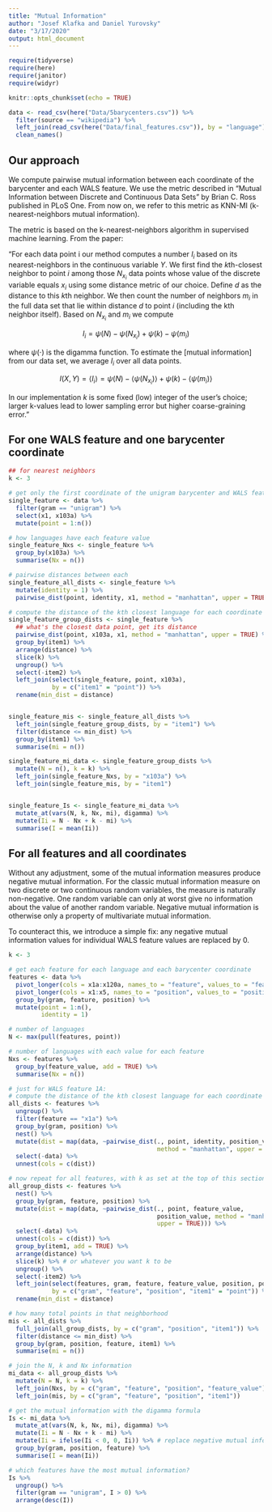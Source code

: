 ```yaml
---
title: "Mutual Information"
author: "Josef Klafka and Daniel Yurovsky"
date: "3/17/2020"
output: html_document
---
```


```r
require(tidyverse)
require(here)
require(janitor)
require(widyr)

knitr::opts_chunk$set(echo = TRUE)
```

```r
data <- read_csv(here("Data/5barycenters.csv")) %>%
  filter(source == "wikipedia") %>%
  left_join(read_csv(here("Data/final_features.csv")), by = "language") %>%
  clean_names()
```

## Our approach

We compute pairwise mutual information between each coordinate of the barycenter and each WALS feature. We use the metric described in "Mutual Information between Discrete and Continuous Data Sets" by Brian C. Ross published in PLoS One. From now on, we refer to this metric as KNN-MI (k-nearest-neighbors mutual information).

The metric is based on the k-nearest-neighbors algorithm in supervised machine learning. From the paper:

"For each data point i our method computes a number $I_i$ based on its nearest-neighbors in the continuous variable $Y$. We first find the $k$th-closest neighbor to point $i$ among those $N_{x_i}$ data points whose value of the discrete variable equals $x_i$ using some distance metric of our choice. Define $d$ as the distance to this $k$th neighbor. We then count the number of neighbors $m_i$ in the full data set that lie within distance $d$ to point $i$ (including the kth neighbor itself). Based on $N_{x_i}$ and $m_i$ we compute

$$I_i = \psi(N) - \psi(N_{x_i}) + \psi(k) - \psi(m_i)$$

where $\psi(\cdot)$ is the digamma function. To estimate the [mutual information] from
our data set, we average $I_i$ over all data points.

$$I(X, Y) = \langle I_i \rangle = \psi(N) - \langle\psi(N_{x_i})\rangle + \psi(k) - \langle\psi(m_i)\rangle$$

In our implementation $k$ is some fixed (low) integer of the user’s choice; larger k-values lead to lower sampling error but higher coarse-graining error."

## For one WALS feature and one barycenter coordinate

```r
## for nearest neighbors
k <- 3

# get only the first coordinate of the unigram barycenter and WALS feature x103a
single_feature <- data %>%
  filter(gram == "unigram") %>%
  select(x1, x103a) %>%
  mutate(point = 1:n())

# how languages have each feature value
single_feature_Nxs <- single_feature %>%
  group_by(x103a) %>%
  summarise(Nx = n())

# pairwise distances between each
single_feature_all_dists <- single_feature %>%
  mutate(identity = 1) %>%
  pairwise_dist(point, identity, x1, method = "manhattan", upper = TRUE)

# compute the distance of the kth closest language for each coordinate with the same feature value
single_feature_group_dists <- single_feature %>%
  ## what's the closest data point, get its distance
  pairwise_dist(point, x103a, x1, method = "manhattan", upper = TRUE) %>%
  group_by(item1) %>%
  arrange(distance) %>%
  slice(k) %>%
  ungroup() %>%
  select(-item2) %>%
  left_join(select(single_feature, point, x103a),
            by = c("item1" = "point")) %>%
  rename(min_dist = distance)


single_feature_mis <- single_feature_all_dists %>%
  left_join(single_feature_group_dists, by = "item1") %>%
  filter(distance <= min_dist) %>%
  group_by(item1) %>%
  summarise(mi = n())

single_feature_mi_data <- single_feature_group_dists %>%
  mutate(N = n(), k = k) %>%
  left_join(single_feature_Nxs, by = "x103a") %>%
  left_join(single_feature_mis, by = "item1")


single_feature_Is <- single_feature_mi_data %>%
  mutate_at(vars(N, k, Nx, mi), digamma) %>%
  mutate(Ii = N - Nx + k - mi) %>%
  summarise(I = mean(Ii))

```

## For all features and all coordinates

Without any adjustment, some of the mutual information measures produce negative mutual information. For the classic mutual information measure on two discrete or two continuous random variables, the measure is naturally non-negative. One random variable can only at worst give no information about the value of another random variable. Negative mutual information is otherwise only a property of multivariate mutual information. 

To counteract this, we introduce a simple fix: any negative mutual information values for individual WALS feature values are replaced by $0$. 

```r
k <- 3

# get each feature for each language and each barycenter coordinate
features <- data %>%
  pivot_longer(cols = x1a:x120a, names_to = "feature", values_to = "feature_value") %>%
  pivot_longer(cols = x1:x5, names_to = "position", values_to = "position_value") %>%
  group_by(gram, feature, position) %>%
  mutate(point = 1:n(),
         identity = 1)

# number of languages
N <- max(pull(features, point))

# number of languages with each value for each feature
Nxs <- features %>%
  group_by(feature_value, add = TRUE) %>%
  summarise(Nx = n())

# just for WALS feature 1A:
# compute the distance of the kth closest language for each coordinate with the same feature value
all_dists <- features %>%
  ungroup() %>%
  filter(feature == "x1a") %>%
  group_by(gram, position) %>%
  nest() %>%
  mutate(dist = map(data, ~pairwise_dist(., point, identity, position_value,
                                         method = "manhattan", upper = TRUE))) %>%
  select(-data) %>%
  unnest(cols = c(dist))

# now repeat for all features, with k as set at the top of this section
all_group_dists <- features %>%
  nest() %>%
  group_by(gram, feature, position) %>%
  mutate(dist = map(data, ~pairwise_dist(., point, feature_value,
                                         position_value, method = "manhattan",
                                         upper = TRUE))) %>%
  select(-data) %>%
  unnest(cols = c(dist)) %>%
  group_by(item1, add = TRUE) %>%
  arrange(distance) %>%
  slice(k) %>% # or whatever you want k to be
  ungroup() %>%
  select(-item2) %>%
  left_join(select(features, gram, feature, feature_value, position, point),
            by = c("gram", "feature", "position", "item1" = "point")) %>%
  rename(min_dist = distance)

# how many total points in that neighborhood
mis <- all_dists %>%
  full_join(all_group_dists, by = c("gram", "position", "item1")) %>%
  filter(distance <= min_dist) %>%
  group_by(gram, position, feature, item1) %>%
  summarise(mi = n())

# join the N, k and Nx information
mi_data <- all_group_dists %>%
  mutate(N = N, k = k) %>%
  left_join(Nxs, by = c("gram", "feature", "position", "feature_value")) %>%
  left_join(mis, by = c("gram", "feature", "position", "item1"))

# get the mutual information with the digamma formula
Is <- mi_data %>%
  mutate_at(vars(N, k, Nx, mi), digamma) %>%
  mutate(Ii = N - Nx + k - mi) %>%
  mutate(Ii = ifelse(Ii < 0, 0, Ii)) %>% # replace negative mutual information with 0
  group_by(gram, position, feature) %>%
  summarise(I = mean(Ii))

# which features have the most mutual information?
Is %>% 
  ungroup() %>% 
  filter(gram == "unigram", I > 0) %>% 
  arrange(desc(I))
```
